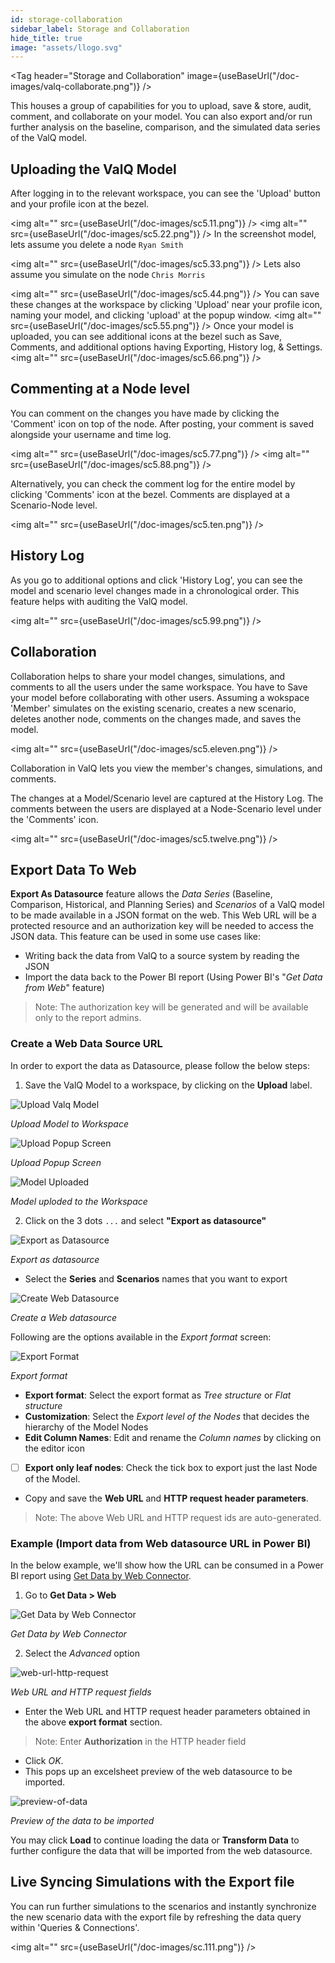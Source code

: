 ```yaml
---
id: storage-collaboration
sidebar_label: Storage and Collaboration
hide_title: true
image: "assets/llogo.svg"
---
```



<Tag
  header="Storage and Collaboration"
  image={useBaseUrl("/doc-images/valq-collaborate.png")}
/>

This houses a group of capabilities for you to upload, save & store, audit, comment,
and collaborate on your model. You can also export and/or run further analysis on
the baseline, comparison, and the simulated data series of the ValQ model.

## Uploading the ValQ Model

After logging in to the relevant workspace, you can see the 'Upload'
button and your profile icon at the bezel.

<img alt="" src={useBaseUrl("/doc-images/sc5.11.png")} />
<img alt="" src={useBaseUrl("/doc-images/sc5.22.png")} />
In the screenshot model, lets assume you delete a node `Ryan Smith`

<img alt="" src={useBaseUrl("/doc-images/sc5.33.png")} />
Lets also assume you simulate on the node `Chris Morris`

<img alt="" src={useBaseUrl("/doc-images/sc5.44.png")} />
You can save these changes at the workspace by clicking 'Upload' near your profile
icon, naming your model, and clicking 'upload' at the popup window.
<img alt="" src={useBaseUrl("/doc-images/sc5.55.png")} />
Once your model is uploaded, you can see additional icons at the bezel such as Save,
Comments, and additional options having Exporting, History log, & Settings.
<img alt="" src={useBaseUrl("/doc-images/sc5.66.png")} />

## Commenting at a Node level

You can comment on the changes you have made by clicking the 'Comment'
icon on top of the node. After posting, your comment is saved alongside
your username and time log.

<img alt="" src={useBaseUrl("/doc-images/sc5.77.png")} />
<img alt="" src={useBaseUrl("/doc-images/sc5.88.png")} />

Alternatively, you can check the comment log for the entire model by
clicking 'Comments' icon at the bezel. Comments are displayed at a
Scenario-Node level.

<img alt="" src={useBaseUrl("/doc-images/sc5.ten.png")} />

## History Log

As you go to additional options and click 'History Log', you can see the
model and scenario level changes made in a chronological order. This
feature helps with auditing the ValQ model.

<img alt="" src={useBaseUrl("/doc-images/sc5.99.png")} />

## Collaboration

Collaboration helps to share your model changes, simulations, and comments to all the users under the same workspace.
You have to Save your model before collaborating with other users.
Assuming a wokspace 'Member' simulates on the existing scenario, creates a new scenario, deletes
another node, comments on the changes made, and saves the model.

<img alt="" src={useBaseUrl("/doc-images/sc5.eleven.png")} />

Collaboration in ValQ lets you view the member's changes, simulations, and comments.

The changes at a Model/Scenario level are captured at the History Log.
The comments between the users are displayed at a Node-Scenario level
under the 'Comments' icon.

<img alt="" src={useBaseUrl("/doc-images/sc5.twelve.png")} />

## Export Data To Web

**Export As Datasource** feature allows the _Data Series_ (Baseline, Comparison, Historical, and Planning Series) and _Scenarios_ of a ValQ model to be made available in a JSON format on the web. This Web URL will be a protected resource and an authorization key will be needed to access the JSON data. This feature can be used in some use cases like:

- Writing back the data from ValQ to a source system by reading the JSON
- Import the data back to the Power BI report (Using Power BI's "_Get Data from Web_" feature)

> Note: The authorization key will be generated and will be available only to the report admins.

### Create a Web Data Source URL

In order to export the data as Datasource, please follow the below steps:

1. Save the ValQ Model to a workspace, by clicking on the **Upload** label.

<div style={{ textAlign: "center" }}>
  <Zoom>
    <img
      alt="Upload Valq Model"
      src={useBaseUrl("/doc-images/web-datasource/upload-model.png")}
    />
  </Zoom>
</div>

_Upload Model to Workspace_

<div style={{ textAlign: "center" }}>
  <Zoom>
    <img
      alt="Upload Popup Screen"
      src={useBaseUrl("/doc-images/web-datasource/upload-popup.png")}
    />
  </Zoom>
</div>

_Upload Popup Screen_

<div style={{ textAlign: "center" }}>
  <Zoom>
    <img
      alt="Model Uploaded"
      src={useBaseUrl("/doc-images/web-datasource/model-uploaded.png")}
    />
  </Zoom>
</div>

_Model uploded to the Workspace_

2. Click on the 3 dots `...` and select **"Export as datasource"**

<div style={{ textAlign: "center" }}>
  <Zoom>
    <img
      alt="Export as Datasource"
      src={useBaseUrl("/doc-images/web-datasource/export-as-datasource.png")}
    />
  </Zoom>
</div>

_Export as datasource_

- Select the **Series** and **Scenarios** names that you want to export

<div style={{ textAlign: "center" }}>
  <Zoom>
    <img
      alt="Create Web Datasource"
      src={useBaseUrl("/doc-images/web-datasource/create-web-datasource.png")}
    />
  </Zoom>
</div>

_Create a Web datasource_

Following are the options available in the *Export format* screen:

<div style={{ textAlign: "center" }}>
  <Zoom>
    <img
      alt="Export Format"
      src={useBaseUrl("/doc-images/web-datasource/export-format.png")}
    />
  </Zoom>
</div>

_Export format_

- **Export format**: Select the export format as *Tree structure* or *Flat structure*
- **Customization**: Select the *Export level of the Nodes* that decides the hierarchy of the Model Nodes
- **Edit Column Names**: Edit and rename the *Column names* by clicking on the editor icon
- [ ] **Export only leaf nodes**: Check the tick box to export just the last Node of the Model.
- Copy and save the **Web URL** and **HTTP request header parameters**.

> Note: The above Web URL and HTTP request ids are auto-generated.

### Example (Import data from Web datasource URL in Power BI)

In the below example, we'll show how the URL can be consumed in a Power BI report using [Get Data by Web Connector](https://docs.microsoft.com/en-us/power-bi/connect-data/desktop-connect-to-web-by-example).

1. Go to **Get Data > Web**

<div style={{ textAlign: "center" }}>
  <Zoom>
    <img
      alt="Get Data by Web Connector"
      src={useBaseUrl("/doc-images/web-datasource/get-data-web.png")}
    />
  </Zoom>
</div>

_Get Data by Web Connector_

2. Select the *Advanced* option

<div style={{ textAlign: "center" }}>
  <Zoom>
    <img
      alt="web-url-http-request"
      src={useBaseUrl("/doc-images/web-datasource/web-url-http-request.png")}
    />
  </Zoom>
</div>

_Web URL and HTTP request fields_

- Enter the Web URL and HTTP request header parameters obtained in the above **export format** section.

> Note: Enter **Authorization** in the HTTP header field

- Click *OK*.
- This pops up an excelsheet preview of the web datasource to be imported.

<div style={{ textAlign: "center" }}>
  <Zoom>
    <img
      alt="preview-of-data"
      src={useBaseUrl("/doc-images/web-datasource/preview-of-data.png")}
    />
  </Zoom>
</div>

_Preview of the data to be imported_

You may click **Load** to continue loading the data or **Transform Data** to further configure the data that will be imported from the web datasource.

## Live Syncing Simulations with the Export file

You can run further simulations to the scenarios and instantly synchronize the new scenario data with
the export file by refreshing the data query within 'Queries &
Connections'.

<img alt="" src={useBaseUrl("/doc-images/sc.111.png")} />
